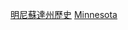 {{Container category}}
{{United States topic|prefix=:Category:|suffix=各時期歷史}}
{{Commons category|History of Minnesota by period}}

[[Category:明尼蘇達州歷史|]]
[[Category:美国各州各时代历史|Minnesota]]